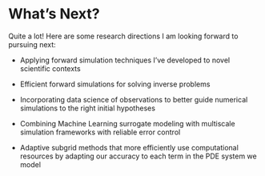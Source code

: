 # What's Next?

Quite a lot! Here are some research directions I am looking forward to pursuing
next:

- Applying forward simulation techniques I've developed to novel scientific
  contexts

- Efficient forward simulations for solving inverse problems

- Incorporating data science of observations to better guide numerical
  simulations to the right initial hypotheses

- Combining Machine Learning surrogate modeling with multiscale simulation
  frameworks with reliable error control

- Adaptive subgrid methods that more efficiently use computational resources by
  adapting our accuracy to each term in the PDE system we model

